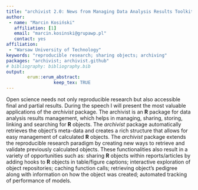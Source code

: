 ---
title: "archivist 2.0: News from Managing Data Analysis Results Toolkit"
author:
 - name: "Marcin Kosiński"
   affiliation: [1]
   email: "marcin.kosinski@grupawp.pl"
   contact: yes
affiliation:
 - "Warsaw University of Technology"
keywords: "reproducible research; sharing objects; archiving"
packages: "archivist; archivist.github"
# bibliography: bibliography.bib
output:  
        erum::erum_abstract:
                  keep_tex: TRUE
---

Open science needs not only reproducible research but also accessible
final and partial results. During the speech I will present the most
valuable applications of the *archivist* package. The archivist is an **R**
package for data analysis results management, which helps in managing,
sharing, storing, linking and searching for **R** objects. The *archivist*
package automatically retrieves the object’s meta-data and creates a
rich structure that allows for easy management of calculated **R** objects.
The *archivist* package extends the reproducible research paradigm by
creating new ways to retrieve and validate previously calculated
objects. These functionalities also result in a variety of opportunities
such as: sharing **R** objects within reports/articles by adding hooks to **R**
objects in table/figure captions; interactive exploration of object
repositories; caching function calls; retrieving object’s pedigree along
with information on how the object was created; automated tracking of
performance of models.

<!--  -->
<!--  -->
<!--  -->
